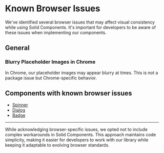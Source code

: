 
<Meta title="Docs/General/Known Browser Issues" />

# Known Browser Issues

We've identified several browser issues that may affect visual consistency while using Solid Components.
It's important for developers to be aware of these issues when implementing our components.

## General

### Blurry Placeholder Images in Chrome

In Chrome, our placeholder images may appear blurry at times. This is not a package issue but Chrome-specific behavior.

## Components with known browser issues

- [Spinner](/docs/components-sd-spinner--docs)
- [Dialog](/docs/components-sd-dialog--docs)
- [Badge](/docs/components-sd-badge--docs)

---

While acknowledging browser-specific issues, we opted not to include complex workarounds in Solid Components.
This approach maintains code simplicity, making it easier for developers to work with our library while keeping it adaptable to evolving browser standards.

